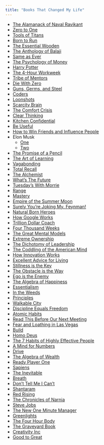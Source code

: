 ```yaml
---
title: "Books That Changed My Life"
---
```


- [The Alamanack of Naval Ravikant](https://a.co/d/crZWpii)
- [Zero to One](https://a.co/d/cHMChgC) 
- [Tools of Titans](https://a.co/d/dQsTYXz)
- [Born to Run](https://a.co/d/c6dUa5P) 
- [The Essential Wooden](https://a.co/d/4Xk3z9z) 
- [The Anthology of Balaji](https://a.co/d/7QqpPoP) 
- [Same as Ever](https://a.co/d/h4Gnzkh) 
- [The Psychology of Money](https://a.co/d/a0wS9q3) 
- [Harry Potter](https://a.co/d/dp99O8G)
- [The 4-Hour Workweek](https://a.co/d/807kjQ6) 
- [Tribe of Mentors](https://a.co/d/17BeUMU) 
- [Die With Zero](https://a.co/d/6rp1z1f) 
- [Guns, Germs, and Steel](https://a.co/d/eOV6YM1) 
- [Coders](https://a.co/d/i3uABiu) 
- [Loonshots](https://a.co/d/8okiYup) 
- [Scarcity Brain](https://a.co/d/3Zvtq0v) 
- [The Comfort Crisis](https://a.co/d/0DWDHof) 
- [Clear Thinking](https://a.co/d/iskLDlo) 
- [Kitchen Confidential](https://a.co/d/8rUGuU1) 
- [Be Useful](https://a.co/d/fGAAVFD) 
- [How to Win Friends and Influence People](https://a.co/d/0BuoA8j) 
- Elon Musk
    - [One](https://a.co/d/a9N0gxu) 
    - [Two](https://a.co/d/gvbNQk1)
- [The Promise of a Pencil](https://a.co/d/3HqpMHL) 
- [The Art of Learning](https://a.co/d/0sTDPsQ) 
- [Vagabonding](https://a.co/d/9fidOhp) 
- [Total Recall](https://a.co/d/epggQYS) 
- [The Alchemist](https://a.co/d/iM0QEZm)
- [What's The Future](https://a.co/d/2xPzmz8) 
- [Tuesday's With Morrie](https://a.co/d/fW1iUit)
- [Range](https://a.co/d/2K1TX8Q) 
- [Mastery](https://a.co/d/73jYaat) 
- [Empire of the Summer Moon](https://a.co/d/dOqs32n) 
- [Surely You're Joking My. Feynman!](https://a.co/d/5AwoesS)
- [Natural Born Heroes](https://a.co/d/f0RUD2q) 
- [How Google Works](https://a.co/d/i7DP37D) 
- [Trillion Dollar Coach](https://a.co/d/3PLoJzi) 
- [Four Thousand Weeks](https://a.co/d/9mAQGmd) 
- [The Great Mental Models](https://a.co/d/feiSnef) 
- [Extreme Ownership](https://a.co/d/hJCx3ez) 
- [The Dichotomy of Leadership](https://a.co/d/imGJCcX) 
- [The Coddling of the American Mind](https://a.co/d/fIAYoBg) 
- [How Innovation Works](https://a.co/d/bpiMlYT)    
- [Excellent Advice for Living](https://a.co/d/2d7dRml) 
- [Stillness is the Key](https://a.co/d/gHVYK68) 
- [The Obstacle is the Way](https://a.co/d/ftiqhOR) 
- [Ego is the Enemy](https://a.co/d/6WGZdCX) 
- [The Algebra of Happiness](https://a.co/d/ePmlrWu)
- [Essentialism](https://a.co/d/9eFwdlI) 
- [In the Weeds](https://a.co/d/aarVD7p)
- [Principles](https://a.co/d/0PWw75o)
- [Walkable City](https://a.co/d/5Ry8Tex)
- [Discipline Equals Freedom](https://a.co/d/86hV0AC)
- [Atomic Habits](https://a.co/d/8g41hIh)
- [Read This Before Our Next Meeting](https://a.co/d/f1GQXHz) 
- [Fear and Loathing in Las Vegas](https://a.co/d/2cHi515) 
- [Build](https://a.co/d/3qN8L24) 
- [Homo Deus](https://a.co/d/1YayXCD) 
- [The 7 Habits of Highly Effective People](https://a.co/d/7hW4cRC) 
- [A Mind for Numbers](https://a.co/d/981NWqD) 
- [Drive](https://a.co/d/4MRjLVG) 
- [The Algebra of Wealth](https://a.co/d/7eMvnCu) 
- [Ready Player One](https://a.co/d/iliEDCu) 
- [Sapiens](https://a.co/d/2mOShOL) 
- [The Inevitable](https://a.co/d/d33xeb6) 
- [Breath](https://a.co/d/aLiLd4n) 
- [Don't Tell Me I Can't](https://a.co/d/17qTrlm) 
- [Shantaram](https://a.co/d/h4XGW1K) 
- [Red Rising](https://a.co/d/dpoc8nn)
- [The Chronicles of Narnia](https://a.co/d/6gQl8do)
- [Steve Jobs](https://a.co/d/cnQ1WZU)
- [The New One Minute Manager](https://a.co/d/dEP66vU)
- [Greenlights](https://a.co/d/h8jSR59) 
- [The Four Hour Body](https://a.co/d/7ixne61)
- [The Graveyard Book](https://a.co/d/3RzYHIR) 
- [Creativity Inc](https://a.co/d/eaFWuT6) 
- [Good to Great](https://a.co/d/9zpUo66) 